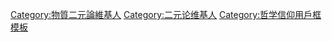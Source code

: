 {{Userbox
| border-c = blue
| border-s = 1
| id       = 物質二元
| id-c     = #ffffff
| id-fc    = #3333ff
| id-s     = 14
| info     = 這個用戶是'''[[心灵哲学#二元论|物質二元論]]'''者。
| info-c   = #7fffd4
| info-fc  = #ff
| info-s   = 10
}}


<includeonly>[[Category:物質二元論維基人]]</includeonly>
<includeonly>[[Category:二元论维基人]]</includeonly>
<noinclude>[[Category:哲学信仰用戶框模板]]</noinclude>
